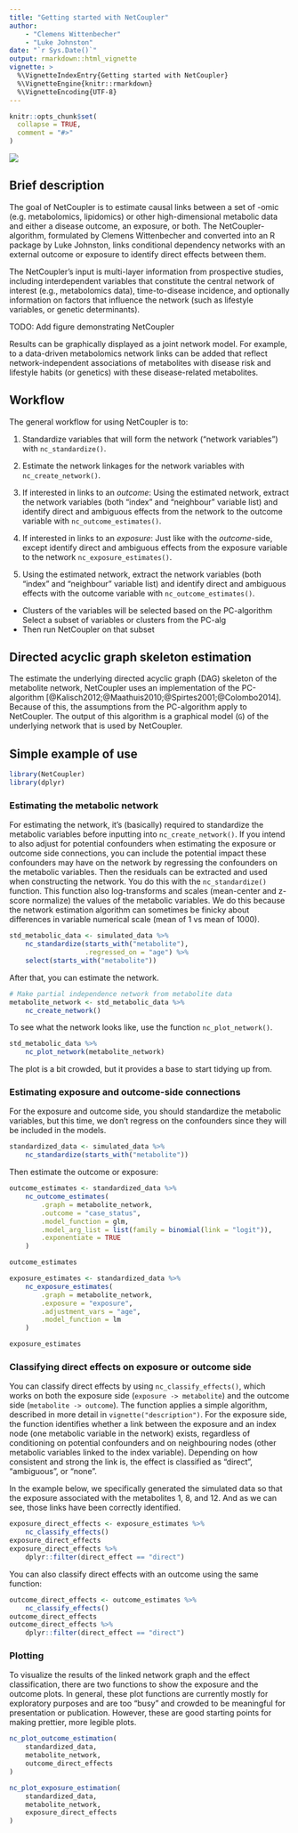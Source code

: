 ```yaml
---
title: "Getting started with NetCoupler"
author: 
    - "Clemens Wittenbecher"
    - "Luke Johnston"
date: "`r Sys.Date()`"
output: rmarkdown::html_vignette
vignette: >
  %\VignetteIndexEntry{Getting started with NetCoupler}
  %\VignetteEngine{knitr::rmarkdown}
  %\VignetteEncoding{UTF-8}
---
```


```r
knitr::opts_chunk$set(
  collapse = TRUE,
  comment = "#>"
)
```

![](https://img.shields.io/badge/document%20status-rough%20draft-red?style=flat-square)

## Brief description

The goal of NetCoupler is to estimate causal links between a set of -omic (e.g.
metabolomics, lipidomics) or other high-dimensional metabolic data and either a
disease outcome, an exposure, or both. The NetCoupler-algorithm, formulated by
Clemens Wittenbecher and converted into an R package by Luke Johnston, links
conditional dependency networks with an external outcome or exposure to identify
direct effects between them.

The NetCoupler's input is multi-layer information from prospective studies,
including interdependent variables that constitute the central network of
interest (e.g., metabolomics data), time-to-disease incidence, and optionally
information on factors that influence the network (such as lifestyle variables,
or genetic determinants).

TODO: Add figure demonstrating NetCoupler

Results can be graphically displayed as a joint network model. For example, to a
data-driven metabolomics network links can be added that reflect
network-independent associations of metabolites with disease risk and lifestyle
habits (or genetics) with these disease-related metabolites.


## Workflow

The general workflow for using NetCoupler is to:

1. Standardize variables that will form the network ("network variables") with
`nc_standardize()`.
1. Estimate the network linkages for the network variables with
`nc_create_network()`.
1. If interested in links to an *outcome*: Using the estimated network, extract
the network variables (both "index" and "neighbour" variable list) and identify
direct and ambiguous effects from the network to the outcome variable with
`nc_outcome_estimates()`.
1. If interested in links to an *exposure*: Just like with the *outcome*-side,
except identify direct and ambiguous effects from the exposure variable to the
network `nc_exposure_estimates()`.


1. Using the estimated network, extract the network variables (both "index" and
"neighbour" variable list) and identify direct and ambiguous effects with the
outcome variable with `nc_outcome_estimates()`. 
- Clusters of the variables will be selected based on the PC-algorithm
Select a subset of variables or clusters from the PC-alg
- Then run NetCoupler on that subset

## Directed acyclic graph skeleton estimation

The estimate the underlying directed acyclic graph (DAG) skeleton of the
metabolite network, NetCoupler uses an implementation of the PC-algorithm 
[@Kalisch2012;@Maathuis2010;@Spirtes2001;@Colombo2014]. Because of this, the
assumptions from the PC-algorithm apply to NetCoupler. The output of this
algorithm is a graphical model (`G`) of the underlying network that is used by
NetCoupler.

## Simple example of use

```r
library(NetCoupler)
library(dplyr)
```

### Estimating the metabolic network

For estimating the network, it's (basically) required to standardize
the metabolic variables before inputting into `nc_create_network()`.
If you intend to also adjust for potential confounders when estimating
the exposure or outcome side connections,
you can include the potential impact these confounders may have on 
the network by regressing the confounders on the metabolic variables.
Then the residuals can be extracted and used when constructing the network.
You do this with the `nc_standardize()` function. 
This function also log-transforms and scales 
(mean-center and z-score normalize) the values of the metabolic variables.
We do this because the network estimation algorithm can sometimes be finicky
about differences in variable numerical scale (mean of 1 vs mean of 1000).

```r
std_metabolic_data <- simulated_data %>% 
    nc_standardize(starts_with("metabolite"), 
                   .regressed_on = "age") %>% 
    select(starts_with("metabolite"))
```

After that, you can estimate the network.

```r
# Make partial independence network from metabolite data
metabolite_network <- std_metabolic_data %>% 
    nc_create_network()
```

To see what the network looks like,
use the function `nc_plot_network()`.

```r
std_metabolic_data %>%
    nc_plot_network(metabolite_network)
```

The plot is a bit crowded, but it provides a base to start tidying up from.

### Estimating exposure and outcome-side connections

For the exposure and outcome side, 
you should standardize the metabolic variables, 
but this time, we don't regress on the confounders 
since they will be included in the models.

```r
standardized_data <- simulated_data %>% 
    nc_standardize(starts_with("metabolite"))
```

Then estimate the outcome or exposure:

```r
outcome_estimates <- standardized_data %>%
    nc_outcome_estimates(
        .graph = metabolite_network,
        .outcome = "case_status",
        .model_function = glm,
        .model_arg_list = list(family = binomial(link = "logit")),
        .exponentiate = TRUE
    )

outcome_estimates

exposure_estimates <- standardized_data %>%
    nc_exposure_estimates(
        .graph = metabolite_network,
        .exposure = "exposure",
        .adjustment_vars = "age",
        .model_function = lm
    )

exposure_estimates
```

### Classifying direct effects on exposure or outcome side

You can classify direct effects by using `nc_classify_effects()`,
which works on both the exposure side (`exposure -> metabolite`) 
and the outcome side (`metabolite -> outcome`).
The function applies a simple algorithm, described in more
detail in `vignette("description")`.
For the exposure side, 
the function identifies whether a link between the exposure 
and an index node (one metabolic variable in the network) exists,
regardless of conditioning on potential confounders 
and on neighbouring nodes (other metabolic variables linked to the index variable).
Depending on how consistent and strong the link is,
the effect is classified as "direct", "ambiguous", or "none".

In the example below, we specifically generated the simulated data so that
the exposure associated with the metabolites 1, 8, and 12.
And as we can see, those links have been correctly identified.

```r
exposure_direct_effects <- exposure_estimates %>% 
    nc_classify_effects()
exposure_direct_effects
exposure_direct_effects %>% 
    dplyr::filter(direct_effect == "direct")
```

You can also classify direct effects with an outcome using the same function:

```r
outcome_direct_effects <- outcome_estimates %>% 
    nc_classify_effects()
outcome_direct_effects
outcome_direct_effects %>% 
    dplyr::filter(direct_effect == "direct")
```

### Plotting 

To visualize the results of the linked network graph and the effect
classification, there are two functions to show the exposure and the outcome
plots. In general, these plot functions are currently mostly for exploratory
purposes and are too "busy" and crowded to be meaningful for presentation or
publication. However, these are good starting points for making prettier,
more legible plots.

```r
nc_plot_outcome_estimation(
    standardized_data,
    metabolite_network,
    outcome_direct_effects
)
```

```r
nc_plot_exposure_estimation(
    standardized_data,
    metabolite_network,
    exposure_direct_effects
)
```

